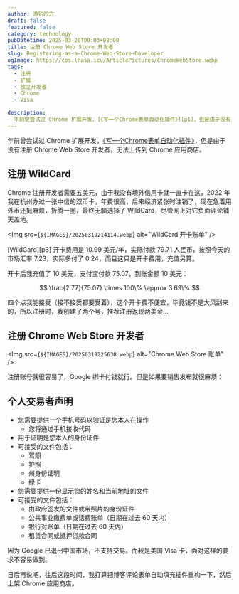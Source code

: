 ```yaml
---
author: 游钓四方
draft: false
featured: false
category: technology
pubDatetime: 2025-03-20T00:03+08:00
title: 注册 Chrome Web Store 开发者
slug: Registering-as-a-Chrome-Web-Store-Developer
ogImage: https://cos.lhasa.icu/ArticlePictures/ChromeWebStore.webp
tags:
  - 注册
  - 扩展
  - 独立开发者
  - Chrome
  - Visa

description:
  年前曾尝试过 Chrome 扩展开发，[《写一个Chrome表单自动化插件》][p1]，但是由于没有注册 Chrome Web Store 开发者，无法上传到 Chrome 应用商店。
---
```



年前曾尝试过 Chrome 扩展开发，[《写一个Chrome表单自动化插件》][p1]，但是由于没有注册 Chrome Web Store 开发者，无法上传到 Chrome 应用商店。

## 注册 WildCard

Chrome 注册开发者需要五美元，由于我没有境外信用卡就一直卡在这，2022 年我在杭州办过一张中信的双币卡，年费很高，后来经济紧张时注销了，现在急着用外币还挺麻烦，折腾一圈，最终无脑选择了 WildCard，尽管网上对它负面评论铺天盖地。

<Img src={`${IMAGES}/20250319214114.webp`} alt="WildCard 开卡账单" />

[WildCard][p3] 开卡费用是 10.99 美元/年，实际付款 79.71 人民币，按照今天的市场汇率 7.23，实际多付了 0.24，而且这只是开卡费用，充值另算。

开卡后我充值了 10 美元，支付宝付款 75.07，到账金额 10 美元：

$$
\frac{2.77}{75.07} \times 100\% \approx 3.69\%
$$

四个点我能接受（接不接受都要受着），这个开卡费不便宜，毕竟钱不是大风刮来的，所以注册时，我创建了两个号，推荐注册返现两美金...

## 注册 Chrome Web Store 开发者

<Img src={`${IMAGES}/20250319225638.webp`} alt="Chrome Web Store 账单" />

注册账号就很容易了，Google 绑卡付钱就行。但是如果要销售发布就很麻烦：

## 个人交易者声明

- 您需要提供一个手机号码以验证是您本人在操作
    - 您将通过手机接收代码
- 用于证明是您本人的身份证件
- 可接受的文件包括：
    - 驾照
    - 护照
    - 州身份证明
    - 绿卡
- 您需要提供一份显示您的姓名和当前地址的文件
- 可接受的文件包括：
    - 由政府签发的文件或带照片的身份证件
    - 公共事业缴费单或话费账单（日期在过去 60 天内）
    - 银行对账单（日期在过去 60 天内）
    - 租赁合同或抵押贷款合同


因为 Google 已退出中国市场，不支持交易。而我是美国 Visa 卡，面对这样的要求不容易做到。

日后再说吧，往后这段时间，我打算把博客评论表单自动填充插件重构一下，然后上架 Chrome 应用商店。

[p1]: https://lhasa.icu/ReconstructThelhasaRSSProject.html